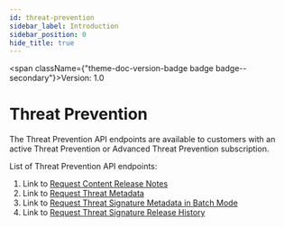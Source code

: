 ```yaml
---
id: threat-prevention
sidebar_label: Introduction
sidebar_position: 0
hide_title: true
---
```



<span className={"theme-doc-version-badge badge badge--secondary"}>Version: 1.0</span>

# Threat Prevention





The Threat Prevention API endpoints are available to customers with an active Threat Prevention or Advanced Threat Prevention subscription.

List of Threat Prevention API endpoints:
1. Link to [Request Content Release Notes](/cdss/threat-vault/api/releasenotes)
2. Link to [Request Threat Metadata](/cdss/threat-vault/api/threats)
3. Link to [Request Threat Signature Metadata in Batch Mode](/cdss/threat-vault/api/threatsbatch)
4. Link to [Request Threat Signature Release History](/cdss/threat-vault/api/threatshistory)



      